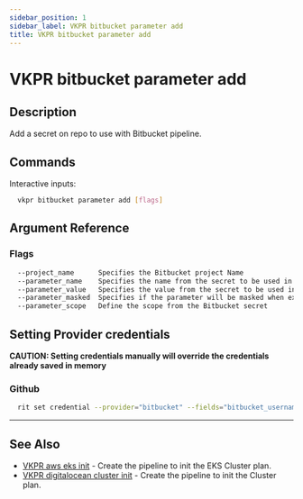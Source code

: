 ```yaml
---
sidebar_position: 1
sidebar_label: VKPR bitbucket parameter add
title: VKPR bitbucket parameter add
---
```


# VKPR bitbucket parameter add

## Description

Add a secret on repo to use with Bitbucket pipeline.

## Commands

Interactive inputs:

```bash
  vkpr bitbucket parameter add [flags]
```

## Argument Reference

### Flags

```sh
  --project_name      Specifies the Bitbucket project Name
  --parameter_name    Specifies the name from the secret to be used in Bitbucket pipeline
  --parameter_value   Specifies the value from the secret to be used in Bitbucket pipeline
  --parameter_masked  Specifies if the parameter will be masked when execute the pipeline
  --parameter_scope   Define the scope from the Bitbucket secret
```

## Setting Provider credentials

**CAUTION: Setting credentials manually will override the credentials already saved in memory**

### Github

```bash
  rit set credential --provider="bitbucket" --fields="bitbucket_username,bitbucket_token" --values="your-username,your-token"
```

---

## See Also

- [VKPR aws eks init](/docs/commands/aws/eks/init) - Create the pipeline to init the EKS Cluster plan.
- [VKPR digitalocean cluster init](/docs/commands/digitalocean/cluster/init) - Create the pipeline to init the Cluster plan.
